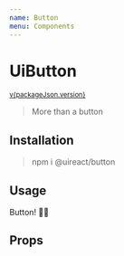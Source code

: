 ```yaml
---
name: Button
menu: Components
---
```




# UiButton

<sup><a href="https://github.com/inavac182/ui-react/blob/main/packages/button/" target="_blank">v{packageJson.version}</a></sup>

> More than a button

## Installation

> npm i @uireact/button

## Usage

<Playground>
    <UiButton state={DynamicElementStateEnum.INFO}>Button! 💅🏾</UiButton>
</Playground>

## Props
<Props of={UiButton} />
